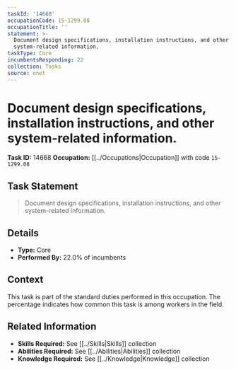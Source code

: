 ```yaml
---
taskId: '14668'
occupationCode: 15-1299.08
occupationTitle: ''
statement: >-
  Document design specifications, installation instructions, and other
  system-related information.
taskType: Core
incumbentsResponding: 22
collection: Tasks
source: onet
---
```

# Document design specifications, installation instructions, and other system-related information.

**Task ID:** 14668
**Occupation:** [[../Occupations|Occupation]] with code `15-1299.08`

## Task Statement

> Document design specifications, installation instructions, and other system-related information.

## Details

- **Type:** Core
- **Performed By:** 22.0% of incumbents

## Context

This task is part of the standard duties performed in this occupation. The percentage indicates how common this task is among workers in the field.

## Related Information

- **Skills Required:** See [[../Skills|Skills]] collection
- **Abilities Required:** See [[../Abilities|Abilities]] collection
- **Knowledge Required:** See [[../Knowledge|Knowledge]] collection
